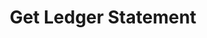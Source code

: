 ---
title: "Get Ledger Statement"
openapi: "GET /v0/reports/ledger-statement"
description: "Return a ledger statement for the instance, containing the opening/closing balances with line entries for the period."
---